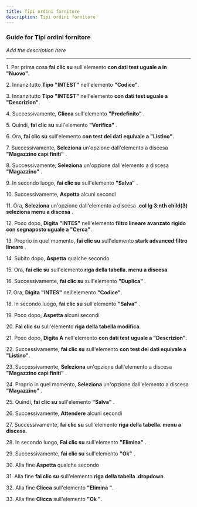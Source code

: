 ```yaml
---
title: Tipi ordini fornitore
description: Tipi ordini fornitore
---
```


### Guide for Tipi ordini fornitore

*Add the description here*

___

1\. Per prima cosa **fai clic su** sull'elemento **con dati test uguale a in "Nuovo"**.  
  
2\. Innanzitutto **Tipo** **"INTEST"** nell'elemento **"Codice"**.  
  
3\. Innanzitutto **Tipo** **"INTEST"** nell'elemento **con dati test uguale a "Descrizion"**.  
  
4\. Successivamente, **Clicca** sull'elemento **"Predefinito"** .  
  
5\. Quindi, **fai clic su** sull'elemento **"Verifica"** .  
  
6\. Ora, **fai clic su** sull'elemento **con test dei dati equivale a "Listino"**.  
  
7\. Successivamente, **Seleziona** un'opzione dall'elemento a discesa **"Magazzino capi finiti"** .  
  
8\. Successivamente, **Seleziona** un'opzione dall'elemento a discesa **"Magazzino"** .  
  
9\. In secondo luogo, **fai clic su** sull'elemento **"Salva"** .  
  
10\. Successivamente, **Aspetta** alcuni secondi  
  
11\. Ora, **Seleziona** un'opzione dall'elemento a discesa **.col lg 3:nth child(3) seleziona menu a discesa** .  
  
12\. Poco dopo, **Digita** **"INTES"** nell'elemento **filtro lineare avanzato rigido con segnaposto uguale a "Cerca"**.  
  
13\. Proprio in quel momento, **fai clic su** sull'elemento **stark advanced filtro lineare** .  
  
14\. Subito dopo, **Aspetta** qualche secondo  
  
15\. Ora, **fai clic su** sull'elemento **riga della tabella. menu a discesa**.  
  
16\. Successivamente, **fai clic su** sull'elemento **"Duplica"** .  
  
17\. Ora, **Digita** **"INTES"** nell'elemento **"Codice"**.  
  
18\. In secondo luogo, **fai clic su** sull'elemento **"Salva"** .  
  
19\. Poco dopo, **Aspetta** alcuni secondi  
  
20\. **Fai clic su** sull'elemento **riga della tabella modifica**.  
  
21\. Poco dopo, **Digita** **A** nell'elemento **con dati test uguale a "Descrizion"**.  
  
22\. Successivamente, **fai clic su** sull'elemento **con test dei dati equivale a "Listino"**.  
  
23\. Successivamente, **Seleziona** un'opzione dall'elemento a discesa **"Magazzino capi finiti"** .  
  
24\. Proprio in quel momento, **Seleziona** un'opzione dall'elemento a discesa **"Magazzino"** .  
  
25\. Quindi, **fai clic su** sull'elemento **"Salva"** .  
  
26\. Successivamente, **Attendere** alcuni secondi  
  
27\. Successivamente, **fai clic su** sull'elemento **riga della tabella. menu a discesa**.  
  
28\. In secondo luogo, **Fai clic su** sull'elemento **"Elimina"** .  
  
29\. Successivamente, **fai clic su** sull'elemento **"Ok"** .  
  
30\. Alla fine **Aspetta** qualche secondo  
  
31\. Alla fine **fai clic su** sull'elemento **riga della tabella .dropdown**.  
  
32\. Alla fine **Clicca** sull'elemento **"Elimina "**.  
  
33\. Alla fine **Clicca** sull'elemento **"Ok "**.  

